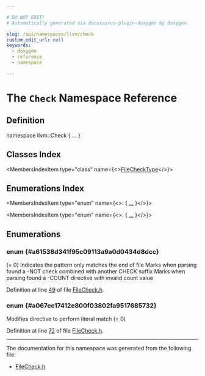 ```yaml
---

# DO NOT EDIT!
# Automatically generated via docusaurus-plugin-doxygen by Doxygen.

slug: /api/namespaces/llvm/check
custom_edit_url: null
keywords:
  - doxygen
  - reference
  - namespace

---
```





# The `Check` Namespace Reference

<DoxygenPage pluginConfig={pluginConfig}>



## Definition

<CodeBlock>namespace llvm::Check &#123; ... &#125;</CodeBlock>

## Classes Index

<MembersIndex>

<MembersIndexItem
  type="class"
  name={<><a href="/docs/api/classes/llvm/check/filechecktype">FileCheckType</a></>}>
</MembersIndexItem>

</MembersIndex>

## Enumerations Index

<MembersIndex>

<MembersIndexItem
  type="enum"
  name={<>:  &#123; <a href="#a61538d341f95c09113a9a0d0434d8dcc">...</a> &#125;</>}>
</MembersIndexItem>

<MembersIndexItem
  type="enum"
  name={<>:  &#123; <a href="#a067ee17412e800f03802fa9517685732">...</a> &#125;</>}>
</MembersIndexItem>

</MembersIndex>


<SectionDefinition>

## Enumerations

### enum  {#a61538d341f95c09113a9a0d0434d8dcc}

<MemberDefinition
  prototype="enum llvm::Check::FileCheckKind ">

<EnumerationList title="Enumeration values">

<Link id="a61538d341f95c09113a9a0d0434d8dcca9852bebd673f9c43a584b08401e3197d" />
<EnumerationListItem name="CheckNone">
 (= 0)
</EnumerationListItem>

<Link id="a61538d341f95c09113a9a0d0434d8dccabced3746e039f44b8e662be748fd4e17" />
<EnumerationListItem name="CheckMisspelled">

</EnumerationListItem>

<Link id="a61538d341f95c09113a9a0d0434d8dcca166f25ea09a5e0064149ae472c8d8f2e" />
<EnumerationListItem name="CheckPlain">

</EnumerationListItem>

<Link id="a61538d341f95c09113a9a0d0434d8dcca49f3a249a76b57b5659baae2c45dfb75" />
<EnumerationListItem name="CheckNext">

</EnumerationListItem>

<Link id="a61538d341f95c09113a9a0d0434d8dccaf738504ab1341813c0cda15fa68a6310" />
<EnumerationListItem name="CheckSame">

</EnumerationListItem>

<Link id="a61538d341f95c09113a9a0d0434d8dcca4f9655da5198915aff91bd25115d22fa" />
<EnumerationListItem name="CheckNot">

</EnumerationListItem>

<Link id="a61538d341f95c09113a9a0d0434d8dcca6e00b905236376d8aec56ad3351a45b0" />
<EnumerationListItem name="CheckDAG">

</EnumerationListItem>

<Link id="a61538d341f95c09113a9a0d0434d8dccad88307ccd9067d72cfb0e62d19daa77d" />
<EnumerationListItem name="CheckLabel">

</EnumerationListItem>

<Link id="a61538d341f95c09113a9a0d0434d8dcca80e33945f521f203f2a632bc0f2041e5" />
<EnumerationListItem name="CheckEmpty">

</EnumerationListItem>

<Link id="a61538d341f95c09113a9a0d0434d8dccaf16a622382af4f7939c473b436c8f2ca" />
<EnumerationListItem name="CheckComment">

</EnumerationListItem>

<Link id="a61538d341f95c09113a9a0d0434d8dccaba2d525032487e7def52c8154b19e29c" />
<EnumerationListItem name="CheckEOF">
Indicates the pattern only matches the end of file
</EnumerationListItem>

<Link id="a61538d341f95c09113a9a0d0434d8dcca8b26e2b469fdd62f96446d3299b4189e" />
<EnumerationListItem name="CheckBadNot">
Marks when parsing found a -NOT check combined with another CHECK suffix
</EnumerationListItem>

<Link id="a61538d341f95c09113a9a0d0434d8dccab74df0ffb39a8f2c0918324e23a899f2" />
<EnumerationListItem name="CheckBadCount">
Marks when parsing found a -COUNT directive with invalid count value
</EnumerationListItem>

</EnumerationList>

Definition at line <a href="/docs/api/files/include/include/llvm/include/llvm/filecheck/filecheck-h/#l00049">49</a> of file <a href="/docs/api/files/include/include/llvm/include/llvm/filecheck/filecheck-h">FileCheck.h</a>.
</MemberDefinition>

### enum  {#a067ee17412e800f03802fa9517685732}

<MemberDefinition
  prototype="enum llvm::Check::FileCheckKindModifier ">

<EnumerationList title="Enumeration values">

<Link id="a067ee17412e800f03802fa9517685732a563a220961f1b2753b54ca54c648119e" />
<EnumerationListItem name="ModifierLiteral">
Modifies directive to perform literal match (= 0)
</EnumerationListItem>

<Link id="a067ee17412e800f03802fa9517685732a3450a9712780ac26b071f9da4288a396" />
<EnumerationListItem name="Size">

</EnumerationListItem>

</EnumerationList>

Definition at line <a href="/docs/api/files/include/include/llvm/include/llvm/filecheck/filecheck-h/#l00072">72</a> of file <a href="/docs/api/files/include/include/llvm/include/llvm/filecheck/filecheck-h">FileCheck.h</a>.
</MemberDefinition>

</SectionDefinition>

<hr/>

The documentation for this namespace was generated from the following file:

<ul>
<li><a href="/docs/api/files/include/include/llvm/include/llvm/filecheck/filecheck-h">FileCheck.h</a></li>
</ul>

</DoxygenPage>
